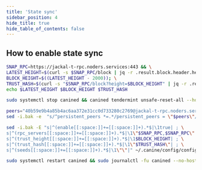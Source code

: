 ```yaml
---
title: 'State sync'
sidebar_position: 4
hide_title: true
hide_table_of_contents: false
---
```



<PageTitle
  iconUrl="img/jackal-icon.svg"
  title="State sync"
  chainId="lupulella-2"
  version="canary-17-gb6ed8056"
/>

## How to enable state sync

```bash
SNAP_RPC=https://jackal-t-rpc.noders.services:443 && \
LATEST_HEIGHT=$(curl -s $SNAP_RPC/block | jq -r .result.block.header.height); \
BLOCK_HEIGHT=$((LATEST_HEIGHT - 2000)); \
TRUST_HASH=$(curl -s "$SNAP_RPC/block?height=$BLOCK_HEIGHT" | jq -r .result.block_id.hash) && \
echo $LATEST_HEIGHT $BLOCK_HEIGHT $TRUST_HASH
```

```bash
sudo systemctl stop canined && canined tendermint unsafe-reset-all --home ~/.canine --keep-addr-book
```

```bash
peers="40b59e9b4a85b4ac6aa372e31cc0d733280c2769@jackal-t-rpc.noders.services:17556"
sed -i.bak -e  "s/^persistent_peers *=.*/persistent_peers = \"$peers\"/" ~/.canine/config/config.toml
```

```bash
sed -i.bak -E "s|^(enable[[:space:]]+=[[:space:]]+).*$|\1true| ; \
s|^(rpc_servers[[:space:]]+=[[:space:]]+).*$|\1\"$SNAP_RPC,$SNAP_RPC\"| ; \
s|^(trust_height[[:space:]]+=[[:space:]]+).*$|\1$BLOCK_HEIGHT| ; \
s|^(trust_hash[[:space:]]+=[[:space:]]+).*$|\1\"$TRUST_HASH\"| ; \
s|^(seeds[[:space:]]+=[[:space:]]+).*$|\1\"\"|" ~/.canine/config/config.toml
```

```bash
sudo systemctl restart canined && sudo journalctl -fu canined --no-hostname -o cat
```
